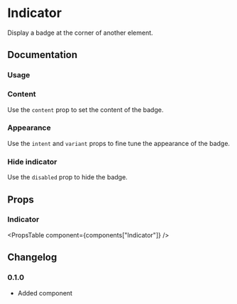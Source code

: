 
# Indicator

Display a badge at the corner of another element.

## Documentation

### Usage

<Demo component="indicator/usage" />

### Content

Use the `content` prop to set the content of the badge.

<Demo component="indicator/content-usage" />

### Appearance

Use the `intent` and `variant` props to fine tune the appearance of the badge.

<Demo component="indicator/appearance-usage" />

### Hide indicator

Use the `disabled` prop to hide the badge.

<Demo component="indicator/disabled-usage" meta="/disabled={disabled}/" />

## Props

### Indicator

<PropsTable component={components["Indicator"]} />

## Changelog

### 0.1.0

- Added component
